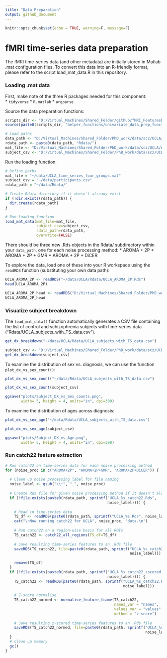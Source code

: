 ```yaml
---
title: "Data Preparation"
output: github_document
---
```


```r
knitr::opts_chunk$set(echo = TRUE, warning=F, message=F)
```

# fMRI time-series data preparation

The fMRI time-series data (and other metadata) are initially stored in Matlab .mat configuration files. To convert this data into an R-friendly format, please refer to the script load_mat_data.R in this repository.

### Loading .mat data

First, make note of the three R packages needed for this component:  
* `tidyverse`
* `R.matlab`
* `argparse`


Source the data preparation functions:
```r
scripts_dir <- "D:/Virtual_Machines/Shared_Folder/github/fMRI_FeaturesDisorders/"
source(paste0(scripts_dir, "helper_functions/univariate_data_prep_functions.R"))
```

```r
# Load paths
data_path <- "D:/Virtual_Machines/Shared_Folder/PhD_work/data/scz/UCLA/"
rdata_path <- paste0(data_path, "Rdata/")
mat_file <- "D:/Virtual_Machines/Shared_Folder/PhD_work/data/scz/UCLA/new/UCLA_time_series_four_groups.mat"
subject_csv <- "D:/Virtual_Machines/Shared_Folder/PhD_work/data/scz/UCLA/participants.csv"
```


Run the loading function:
```r
# Define paths
mat_file = "~/data/UCLA_time_series_four_groups.mat"
subject_csv = "~/data/participants.csv"
rdata_path = "~/data/Rdata/"

# Create Rdata directory if it doesn't already exist
if (!dir.exists(rdata_path)) {
  dir.create(rdata_path)
}

# Run loading function
load_mat_data(mat_file=mat_file, 
              subject_csv=subject_csv, 
              rdata_path=rdata_path, 
              overwrite=FALSE)
```

There should be three new .Rds objects in the Rdata/ subdirectory within your `data_path`, one for each noise processing method:
* AROMA + 2P
* AROMA + 2P + GMR
* AROMA + 2P + DiCER

To explore the data, load one of these into your R workspace using the `readRDS` function (substituting your own data path):

```r
UCLA_AROMA_2P <- readRDS("~/data/UCLA/Rdata/UCLA_AROMA_2P.Rds")
head(UCLA_AROMA_2P)
```
```r
UCLA_AROMA_2P_head <- readRDS("D:/Virtual_Machines/Shared_Folder/PhD_work/data/scz/UCLA/Rdata/UCLA_AROMA_2P_head.Rds")
UCLA_AROMA_2P_head
```


### Visualize subject breakdown

The `load_mat_data()` function automatically generates a CSV file containing the list of control and schizophrenia subjects with time-series data ("Rdata/UCLA_subjects_with_TS_data.csv"). 

```r
get_dx_breakdown("~/data/UCLA/Rdata/UCLA_subjects_with_TS_data.csv")
```

```r
subject_csv <- "D:/Virtual_Machines/Shared_Folder/PhD_work/data/scz/UCLA/Rdata/UCLA_subjects_with_TS_data.csv"
get_dx_breakdown(subject_csv)
```

To examine the distribution of sex vs. diagnosis, we can use the function `plot_dx_vs_sex_count()`:

```r
plot_dx_vs_sex_count("~/data/Rdata/UCLA_subjects_with_TS_data.csv")
```
```r
plot_dx_vs_sex_count(subject_csv)
```
```r
ggsave("plots/Subject_DX_vs_Sex_counts.png",
       width= 5, height = 4, units="in", dpi=300)
```

To examine the distribution of ages across diagnosis:
```r
plot_dx_vs_sex_age("~/data/Rdata/UCLA_subjects_with_TS_data.csv")
```
```r
plot_dx_vs_sex_age(subject_csv)
```
```r
ggsave("plots/Subject_DX_vs_Age.png",
       width= 5, height = 4, units="in", dpi=300)
```

### Run catch22 feature extraction

```r
# Run catch22 on time-series data for each noise processing method
for (noise_proc in c("AROMA+2P", "AROMA+2P+GMR", "AROMA+2P+DiCER")) {
  
  # Clean up noise processing label for file naming
  noise_label <- gsub("\\+", "_", noise_proc)
  
  # Create Rds file for given noise processing method if it doesn't already exist
  if (!file.exists(paste0(rdata_path, sprintf("UCLA_%s_catch22.Rds", 
                                              noise_label)))) {
    
    # Read in time-series data
    TS_df <- readRDS(paste0(rdata_path, sprintf("UCLA_%s.Rds", noise_label)))
    cat("\nNow running catch22 for UCLA", noise_proc, "data.\n")
    
    # Run catch22 on a region-wise basis for all ROIs
    TS_catch22 <- catch22_all_regions(TS_df=TS_df)
    
    # Save resulting time-series features to an .Rds file
    saveRDS(TS_catch22, file=paste0(rdata_path, sprintf("UCLA_%s_catch22.Rds", 
                                                        noise_label)))
    
    remove(TS_df)
  }
  if (!file.exists(paste0(rdata_path, sprintf("UCLA_%s_catch22_zscored.Rds", 
                                              noise_label)))) {
    TS_catch22 <- readRDS(paste0(rdata_path, sprintf("UCLA_%s_catch22.Rds", 
                                                     noise_label)))
    
    # Z-score normalise
    TS_catch22_normed <- normalise_feature_frame(TS_catch22, 
                                                 names_var = "names", 
                                                 values_var = "values", 
                                                 method = "z-score")
    
    # Save resulting z-scored time-series features to an .Rds file
    saveRDS(TS_catch22_normed, file=paste0(rdata_path, sprintf("UCLA_%s_catch22_zscored.Rds", 
                                                               noise_label)))
  }
  # clean up memory
  gc()
}
```